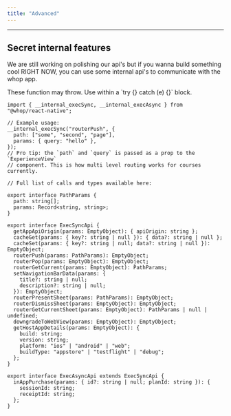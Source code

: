 ```yaml
---
title: "Advanced"
---
```


---

## Secret internal features

We are still working on polishing our api's but if you wanna build something cool RIGHT NOW, you can use some internal api's to communicate with the whop app.

<Warning>
  These function may throw. Use within a `try {} catch (e) {}` block.
</Warning>

```tsx
import { __internal_execSync, __internal_execAsync } from "@whop/react-native";

// Example usage:
__internal_execSync("routerPush", {
  path: ["some", "second", "page"],
  params: { query: "hello" },
});
// Pro tip: the `path` and `query` is passed as a prop to the `ExperienceView`
// component. This is how multi level routing works for courses currently.

// Full list of calls and types available here:

export interface PathParams {
  path: string[];
  params: Record<string, string>;
}

export interface ExecSyncApi {
  getAppApiOrigin(params: EmptyObject): { apiOrigin: string };
  cacheGet(params: { key?: string | null }): { data?: string | null };
  cacheSet(params: { key?: string | null; data?: string | null }): EmptyObject;
  routerPush(params: PathParams): EmptyObject;
  routerPop(params: EmptyObject): EmptyObject;
  routerGetCurrent(params: EmptyObject): PathParams;
  setNavigationBarData(params: {
    title?: string | null;
    description?: string | null;
  }): EmptyObject;
  routerPresentSheet(params: PathParams): EmptyObject;
  routerDismissSheet(params: EmptyObject): EmptyObject;
  routerGetCurrentSheet(params: EmptyObject): PathParams | null | undefined;
  downgradeToWebView(params: EmptyObject): EmptyObject;
  getHostAppDetails(params: EmptyObject): {
    build: string;
    version: string;
    platform: "ios" | "android" | "web";
    buildType: "appstore" | "testflight" | "debug";
  };
}

export interface ExecAsyncApi extends ExecSyncApi {
  inAppPurchase(params: { id?: string | null; planId: string }): {
    sessionId: string;
    receiptId: string;
  };
}
```
